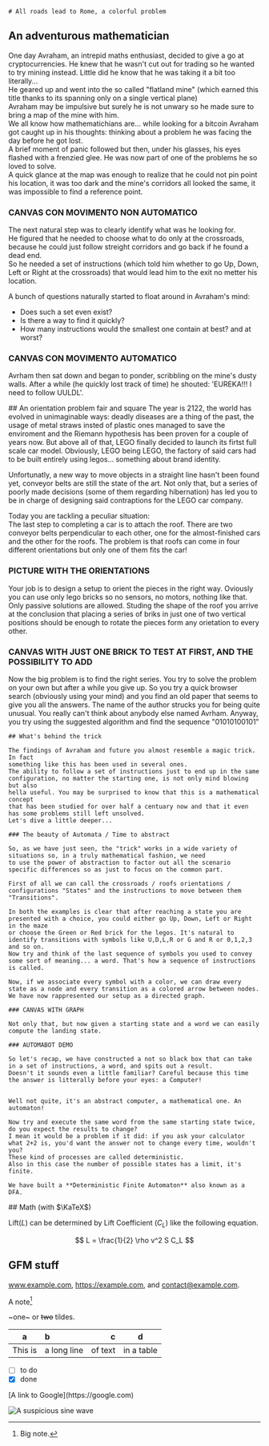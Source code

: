 
<TextContainer>

    # All roads lead to Rome, a colorful problem

</TextContainer>

<DarkFadeBg>
<TextContainer>
    
## An adventurous mathematician

One day Avraham, an intrepid maths enthusiast, decided to give a go at cryptocurrencies.
He knew that he wasn't cut out for trading so he wanted to try mining instead.
Little did he know that he was taking it a bit too literally...\
He geared up and went into the so called "flatland mine" (which earned this title thanks to its spanning only on a single vertical plane)\
Avraham may be impulsive but surely he is not unwary so he made sure to bring a map of the mine with him.\
We all know how mathematichians are... while looking for a bitcoin Avraham got caught up in his thoughts:
thinking about a problem he was facing the day before he got lost.\
A brief moment of panic followed but then, under his glasses, his eyes flashed with a frenzied glee.
He was now part of one of the problems he so loved to solve.\
A quick glance at the map was enough to realize that he could not pin point his location,
it was too dark and the mine's corridors all looked the same, it was impossible to find a reference point.

### CANVAS CON MOVIMENTO NON AUTOMATICO

The next natural step was to clearly identify what was he looking for.\
He figured that he needed to choose what to do only at the crossroads, because he could just follow streight corridors and go back if he found a dead end.\
So he needed a set of instructions (which told him whether to go Up, Down, Left or Right at the crossroads) that would lead him to the exit no metter his location.

A bunch of questions naturally started to float around in Avraham's mind:

- Does such a set even exist?
- Is there a way to find it quickly?
- How many instructions would the smallest one contain at best? and at worst?

### CANVAS CON MOVIMENTO AUTOMATICO

Avrham then sat down and began to ponder, scribbling on the mine's dusty walls.
After a while (he quickly lost track of time) he shouted: 'EUREKA!!! I need to follow UULDL'.

</TextContainer>
</DarkFadeBg>

<DarkFadeBg>
<TextContainer>
## An orientation problem fair and square
The year is 2122, the world has evolved in unimaginable ways: deadly diseases are a thing of the past,
the usage of metal straws insted of plastic ones managed to save the enviroment and the Riemann hypothesis has been proven
for a couple of years now. But above all of that, LEGO finally decided to launch its firtst full scale car model.
Obviously, LEGO being LEGO, the factory of said cars had to be built entirely using legos... something about brand identity.

Unfortunatly, a new way to move objects in a straight line hasn't been found yet, conveyor belts are still the state of the art.
Not only that, but a series of poorly made decisions (some of them regarding hibernation) has led you to be
in charge of designing said contraptions for the LEGO car company.

Today you are tackling a peculiar situation:\
The last step to completing a car is to attach the roof. There are two conveyor belts perpendicular to each other,
one for the almost-finished cars and the other for the roofs. The problem is that roofs can come in four different orientations
but only one of them fits the car!

### PICTURE WITH THE ORIENTATIONS

Your job is to design a setup to orient the pieces in the right way. Oviously you can use only lego bricks so no sensors, no motors, nothing like that.
Only passive solutions are allowed. Studing the shape of the roof you arrive at the conclusion that placing a series of briks in just one of two vertical positions
should be enough to rotate the pieces form any orietation to every other.

### CANVAS WITH JUST ONE BRICK TO TEST AT FIRST, AND THE POSSIBILITY TO ADD

Now the big problem is to find the right series. You try to solve the problem on your own but after a while you give up.
So you try a quick browser search (obviously using your mind) and you find an old paper that seems to give you all the answers.
The name of the author strucks you for being quite unusual. You really can't think about anybody else named Avrham.
Anyway, you try using the suggested algorithm and find the sequence "01010100101"

</TextContainer>
</DarkFadeBg>

<DarkFadeBg>
  <TextContainer>

    ## What's behind the trick

    The findings of Avraham and future you almost resemble a magic trick. In fact
    something like this has been used in several ones.
    The ability to follow a set of instructions just to end up in the same
    configuration, no matter the starting one, is not only mind blowing but also
    hella useful. You may be surprised to know that this is a mathematical concept
    that has been studied for over half a centuary now and that it even has some problems still left unsolved.
    Let's dive a little deeper...

    ### The beauty of Automata / Time to abstract

    So, as we have just seen, the "trick" works in a wide variety of situations so, in a truly mathematical fashion, we need
    to use the power of abstraction to factor out all the scenario specific differences so as just to focus on the common part.

    First of all we can call the crossroads / roofs orientations / configurations "States" and the instructions to move between them "Transitions".

    In both the examples is clear that after reaching a state you are presented with a choice, you could either go Up, Down, Left or Right in the maze
    or choose the Green or Red brick for the legos. It's natural to identify transitions with symbols like U,D,L,R or G and R or 0,1,2,3 and so on.
    Now try and think of the last sequence of symbols you used to convey some sort of meaning... a word. That's how a sequence of instructions is called.

    Now, if we associate every symbol with a color, we can draw every state as a node and every transition as a colored arrow between nodes.
    We have now rappresented our setup as a directed graph.

    ### CANVAS WITH GRAPH

    Not only that, but now given a starting state and a word we can easily compute the landing state.

    ### AUTOMABOT DEMO

    So let's recap, we have constructed a not so black box that can take in a set of instructions, a word, and spits out a result.
    Doesn't it sounds even a little familiar? Careful because this time the answer is litterally before your eyes: a Computer!


    Well not quite, it's an abstract computer, a mathematical one. An automaton!

    Now try and execute the same word from the same starting state twice, do you expect the results to change?
    I mean it would be a problem if it did: if you ask your calculator what 2+2 is, you'd want the answer not to change every time, wouldn't you?
    These kind of processes are called deterministic.
    Also in this case the number of possible states has a limit, it's finite.

    We have built a **Deterministic Finite Automaton** also known as a DFA.

  </TextContainer>
</DarkFadeBg>

<TextContainer>
## Math (with $\KaTeX$)

Lift($L$) can be determined by Lift Coefficient ($C_L$) like the following
equation.

$$
L = \frac{1}{2} \rho v^2 S C_L
$$

## GFM stuff

www.example.com, https://example.com, and contact@example.com.

A note[^1]

[^1]: Big note.

~one~ or ~~two~~ tildes.

| a       | b           |       c |     d      |
| ------- | :---------- | ------: | :--------: |
| This is | a long line | of text | in a table |

- [ ] to do
- [x] done

<Example />

<ExampleTimer />

</TextContainer>

<TextContainer>
[A link to Google](https://google.com)

![A suspicious sine wave](/img/sinus.jpg)

</TextContainer>
